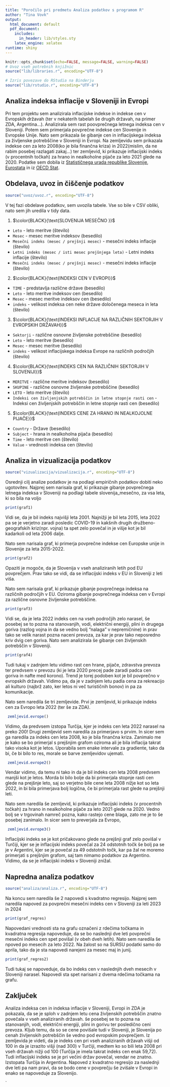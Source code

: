 ---
title: "Poročilo pri predmetu Analiza podatkov s programom R"
author: "Tina Vovk"
output:
  html_document: default
  pdf_document:
    includes:
      in_header: lib/styles.sty
    latex_engine: xelatex
runtime: shiny
---

```{r setup, echo=FALSE, results='hide', message=FALSE, warning=FALSE}
knitr::opts_chunk$set(echo=FALSE, message=FALSE, warning=FALSE)
# Uvoz vseh potrebnih knjižnic
source("lib/libraries.r", encoding="UTF-8")
```

```{r rstudio, results='asis'}
# Izris povezave do RStudia na Binderju
source("lib/rstudio.r", encoding="UTF-8")
```


## Analiza indeksa inflacije v Sloveniji in Evropi
Pri tem projektu sem analizirala inflacijske indekse in indekse cen v Evropskih državah (ter v nekaterih tabelah še drugih državah, na primer ZDA, Argentina...). Analizirala sem rast poovprečnega letnega indeksa cen v Sloveniji. Potem sem primerjala povprečne indekse cen Slovenije in Evropske Unije. Nato sem prikazala še gibanje cen in inflacijskega indeksa za življenske potrebščine v Sloveniji in Evropi. Na zemljevidu sem prikazala indekse cen za leto 2008(ko je bila finančna kriza) in 2022(mislim, da ne rabim posebej razlagati zakaj...) ter zemljevid, ki prikazuje inflacijski indeks (v procentnih točkah) za hrano in nealkoholne pijače za leto 2021 glede na 2020.
Podatke sem dobila iz [Statističnega urada republike Slovenije](https://www.stat.si/StatWeb/), [Eurostata](https://ec.europa.eu/eurostat/databrowser/view/PRC_HICP_CTRB/default/table?lang=en&category=prc.prc_hicp) in iz [OECD Stat](https://stats.oecd.org/index.aspx?queryid=82187).




## Obdelava, uvoz in čiščenje podatkov

```{r uvoz}
source("uvoz/uvoz.r", encoding="UTF-8")
```

V tej fazi obdelave podatkov, sem uvozila tabele. Vse so bile v CSV obliki, nato sem jih uredila v tidy data.

1. $\color{BLACK}{\text{SLOVENIJA MESEČNO }}$ 

  - `Leto` - leto meritve (število)
  - `Mesec` - mesec meritve indeksov (besedilo)
  - `Mesečni indeks (mesec / prejšnji mesec)` - mesečni indeks inflacije (število)
  - `Letni indeks (mesec / isti mesec prejšnjega leta)` - Letni indeks inflacije (število)
  - `Mesečni indeks (mesec / prejšnji mesec)` - mesečni indeks inflacije (število)
  
 
2. $\color{BLACK}{\text{INDEKSI CEN V EVROPI}}$ 
  - `TIME` - predstavlja različne države (besedilo)
  - `Leto` - leto meritve indeksov cen (besedilo)
  - `Mesec` - mesec meritve indeksov cen (besedilo)
  - `indeks` - velikost indeksa cen neke države določenega meseca in leta (število)
  
  
3. $\color{BLACK}{\text{INDEKSI INFLACIJE NA RAZLIČNIH SEKTORJIH V EVROPSKIH DRŽAVAH}}$ 
  - `Sektorji` - različne osnovne življenske potrebščine (besedilo)
  - `Leto` - leto meritve (besedilo)
  - `Mesec` - mesec meritve (besedilo)
  - `indeks` - velikost inflacijskega indeksa Evrope na različnih področjih (število)
  
  
4. $\color{BLACK}{\text{INDEKS CEN NA RAZLIČNIH SEKTORJIH V SLOVENIJI}}$ 
  - `MERITVE`  -  različne meritve indeksov (besedilo)
  - `SKUPINE` -  različne osnovne življenske potrebščine (besedilo)
  - `LETO` - leto meritve (število)
  - `Indeksi cen življenjskih potrebščin in letne stopnje rasti cen` - Indeksi cen življenjskih potrebščin in letne stopnje rasti cen (besedilo)

  
5. $\color{BLACK}{\text{INDEKS CENE ZA HRANO IN NEALKOJOLNE PIJAČE}}$ 
  - `Country`  - Države (besedilo)
  - `Subject` - hrana in nealkoholna pijača (besedilo)
  - `Time` - leto meritve cen (število)
  - `Value` - vrednosti indeksa cen (število)

      
    
  
## Analiza in vizualizacija podatkov
 
```{r vizualizacija, results='hide'}
source("vizualizacija/vizualizacija.r", encoding="UTF-8")
```

Osrednji cilj analize podatkov je na podlagi empiričnih podatkov dobiti neko ugotovitev. 
Najprej sem narisala graf, ki prikazuje gibanje povprečnega letnega indeksa v Sloveniji na podlagi tabele slovenija_mesečno, za vsa leta, ki so bila na voljo

```{r graf1, echo=FALSE, message=FALSE, fig.align='center', warning = FALSE}
print(graf1)
```


Vidi se, da je bil indeks najvišji leta 2001. Najnižji je bil leta 2015, leta 2022 pa se je verjetno zaradi posledic COVID-19 in kakšnih drugih družbeno-geografskih kriz(npr. vojna) ta spet zelo povečal in je višje kot je bil kadarkoli od leta 2006 dalje.

Nato sem narisala graf, ki primerja povprečne indekse cen Europske unije in Slovenije za leta 2015-2022.


```{r graf2, echo=FALSE, message=FALSE, fig.align='center', warning = FALSE}
print(graf2)
```

Opaziti je mogoče, da je Slovenija v vseh analiziranih letih pod EU povprečjem. Prav tako se vidi, da se inflacijski indeks v EU in Sloveniji z leti viša.

Nato sem narisala graf, ki prikazuje gibanje povprečnega indeksa na različnih področjih v EU. Oziroma gibanje povprečnega indeksa cen v Evropi za različne osnovne življenske potrebščine.


```{r graf3, echo=FALSE, message=FALSE, fig.align='center', warning = FALSE}
print(graf3)
```
Vidi se, da je leta 2022 indeks cen na vseh področjih zelo narasel, še posebej se to pozna na stanovanjih, vodi, električni energiji, plini in drugega goriva (razlog vojna in da se vedno bolj "nalaga" v nepremičnine) in prav tako se velik narast pozna naceni prevoza, za kar je prav tako neposredno kriv dvig cen goriva.
Nato sem analizirala še  gibanje cen življenskih potrebščin v Sloveniji.

```{r graf4, echo=FALSE, message=FALSE, fig.align='center', warning = FALSE}
print(graf4)
```
Tudi tukaj v zadnjem letu vidimo rast cen hrane, pijače, zdravstva prevoza ter predvsem v prevozu (ki je leta 2020 precej pade zaradi padca cen goriva in nafte med korono). Trend je torej podoben kot je bil povprečno v evropskih državah. Vidimo pa, da je v zadnjem letu padla cena za rekreacijo ali kulturo (najbrž zato, ker letos ni več turističnih bonov) in pa za komunikacije.

Nato sem naredila še tri zemljevide. Prvi je zemljevid, ki prikazuje indeks cen za Evropo leta 2022 (ter še za ZDA).

```{r zemljevid.evrope, echo=FALSE, fig.align='center', message=FALSE, warning=FALSE, fig.cap='Zemljevid 1'}
 zemljevid.evrope()
```
Vidimo, da predvsem izstopa Turčija, kjer je indeks cen leta 2022 narasel na preko 200! 
Drugi zemljevid sem naredila za primerjavo s prvim. In sicer sem ga naredila za indeks cen leta 2008, ko je bila finančna kriza. Zanimalo me je kako se bo primerjal s prejšnjim grafom oziroma ali je bila inflacija takrat tako visoka kot je letos. Uporabila sem enake intervale za gradiente, tako da bi, če bi bilo to res, morale se barve zemljevidov ujemati.

```{r zemljevid.evrope2, echo=FALSE, fig.align='center', message=FALSE, warning=FALSE, fig.cap='Zemljevid 2'}
 zemljevid.evrope2()
```
Vendar vidimo, da temu ni tako in da je bil indeks cen leta 2008 predvsem manjši kot je letos. Morda bi bilo bolje da bi primerjala stopnje rasti cen glede na prejšnje leto, saj so verjetno bile cene leta 2008 nižje kot so leta 2022, in bi bila primerjava bolj logična, če bi primerjala rast glede na prejšnji leti.

Nato sem naredila še zemljevid, ki prikazuje inflacijski indeks (v procentnih točkah) za hrano in nealkoholne pijače za leto 2021 glede na 2020. Vedno bolj se v trgovinah namreč pozna, kako rastejo cene blaga, zato me je to še posebej zanimalo. In sicer sem to preverjala za Evropo, 

```{r zemljevid.evrope3, echo=FALSE, fig.align='center', message=FALSE, warning=FALSE, fig.cap='Zemljevid 3'}
 zemljevid.evrope3()
```
Inflacijski indeks se je kot pričakovano glede na prejšnji graf zelo povišal v Turčiji, kjer se je inflacijski indeks povečal za 24 odstotnih točk še bolj pa se je v Argentini, kjer se je povečal za 49 odstotnih točk, kar pa žal ne moremo primerjati s prejšnjim grafom, saj tam nimamo podatkov za Argentino. Vidimo, da se je inflacijski indeks v Sloveniji znižal.


## Napredna analiza podatkov

```{r analiza}
source("analiza/analiza.r", encoding="UTF-8")
```
Na koncu sem naredila še 2 napovedi s kvadratno regresijo. Najprej sem naredila napoved za povprečni mesečni indeks cen v Sloveniji za leti 2023 in 2024

```{r graf_regres, echo=FALSE, message=FALSE, fig.align='center', warning = FALSE}
print(graf_regres)
```

Napovedani vrednosti sta na grafu označeni z rdečima točkama in kvadratna regresija napoveduje, da se bo naslednji dve leti povprečni mesečni indeks cen spet povišal (v obeh dveh letih).
Nato sem naredila še npoved po mesecih za leto 2022. Na žalost so na SURSU podatki samo do aprila, tako da je sta napovedi narejeni za mesec maj in junij.

```{r graf_regres2, echo=FALSE, message=FALSE, fig.align='center', warning = FALSE}
print(graf_regres2)
```
Tudi tukaj se napoveduje, da bo indeks cen v naslednjih dveh mesecih v Sloveniji narasel. Napovedi sta spet narisani z dvema rdečima točkama na grafu.


## Zaključek

Analiza indeksa cen in indeksa inflacije v Sloveniji, Evropi in ZDA je pokazala, da se je sploh v zadnjem letu cena življenskih potrebščin znatno povečala v vseh analiziranih državah. še posebej se to pozna na stanovanjih, vodi, električni energiji, plini in gorivu ter posledično ceni prevoza. Kljub temu, da so se cene povišale tudi v Sloveniji, je Slovenija po cenah življenskih potrebščin še vedno pod evropskim povprečjem. Iz zemljevida je videti, da je indeks cen pri vseh analiziranih državah višji od 100 in da je izrazito višji (nad 300) v Turčiji, medtem ko so bili leta 2008 pri vseh državah nižji od 100 (Turčija je imela takrat indeks cen enak 59,72). Tudi inflacijski indeks se je pri večini držav povečal, vendar ne znatno. Izstopata Turčija in Argentina. Napoved z kvadratno regresijo za naslednji dve leti pa nam pravi, da se bodo cene v povprečju še zvišale v Evropi in enako se napoveduje za Slovenijo.

`


